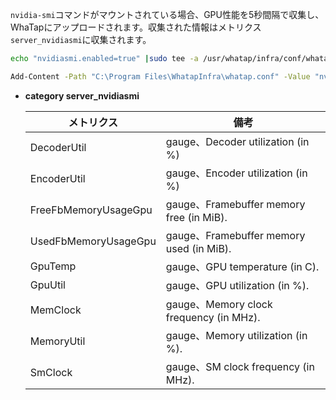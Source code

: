 `nvidia-smi`コマンドがマウントされている場合、GPU性能を5秒間隔で収集し、WhaTapにアップロードされます。収集された情報はメトリクス<Cmdname sid="category" className="uitext" />`server_nvidiasmi`に収集されます。

<Tabs>
<TabItem value="lxs" label="Linux Shell">

```bash title=SH
echo "nvidiasmi.enabled=true" |sudo tee -a /usr/whatap/infra/conf/whatap.conf
```

</TabItem>
<TabItem value="wps" label="Windows Powershell">

```bash title=SH
Add-Content -Path "C:\Program Files\WhatapInfra\whatap.conf" -Value "nvidiasmi.enabled=true"
```

</TabItem>
</Tabs>

- **category server_nvidiasmi**

  | メトリクス                | 備考                                                         |
  | -------------------- | ---------------------------------------------------------- |
  | DecoderUtil          | gauge、Decoder utilization (in %)        |
  | EncoderUtil          | gauge、Encoder utilization (in %)        |
  | FreeFbMemoryUsageGpu | gauge、Framebuffer memory free (in MiB). |
  | UsedFbMemoryUsageGpu | gauge、Framebuffer memory used (in MiB). |
  | GpuTemp              | gauge、GPU temperature (in C).           |
  | GpuUtil              | gauge、GPU utilization (in %).           |
  | MemClock             | gauge、Memory clock frequency (in MHz).  |
  | MemoryUtil           | gauge、Memory utilization (in %).        |
  | SmClock              | gauge、SM clock frequency (in MHz).      |
